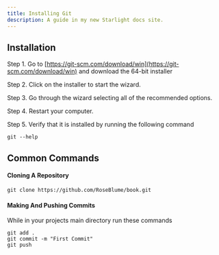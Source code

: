 ```yaml
---
title: Installing Git
description: A guide in my new Starlight docs site.
---
```

## Installation
Step 1. Go to [https://git-scm.com/download/win](https://git-scm.com/download/win) and download the 64-bit installer

Step 2. Click on the installer to start the wizard.

Step 3. Go through the wizard selecting all of the recommended options.

Step 4. Restart your computer.

Step 5. Verify that it is installed by running the following command

```shell
git --help
```
## Common Commands
#### Cloning A Repository
```shell
git clone https://github.com/RoseBlume/book.git
```

#### Making And Pushing Commits
While in your projects main directory run these commands
```shell
git add .
git commit -m "First Commit"
git push
```
